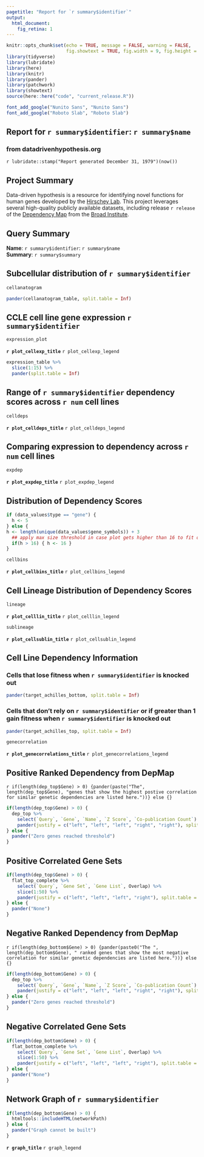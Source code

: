 ```yaml
---
pagetitle: "Report for `r summary$identifier`"
output:
  html_document:
    fig_retina: 1
---
```


```r
knitr::opts_chunk$set(echo = TRUE, message = FALSE, warning = FALSE, 
                      fig.showtext = TRUE, fig.width = 9, fig.height = 5.5)
library(tidyverse)
library(lubridate)
library(here)
library(knitr)
library(pander)
library(patchwork)
library(showtext)
source(here::here("code", "current_release.R"))

font_add_google("Nunito Sans", "Nunito Sans")
font_add_google("Roboto Slab", "Roboto Slab")
```

## Report for `r summary$identifier`: `r summary$name`  
### from datadrivenhypothesis.org  
`r lubridate::stamp("Report generated December 31, 1979")(now())`  
  
## Project Summary  

Data-driven hypothesis is a resource for identifying novel functions for human genes developed by the [Hirschey Lab](www.hirscheylab.org). This project leverages several high-quality publicly available datasets, including release `r release` of the [Dependency Map](www.depmap.org) from the [Broad Institute](www.broadinstitute.org).  
  
## Query Summary  

**Name**: `r summary$identifier`: `r summary$name`  
**Summary**: `r summary$summary`  
  
\newpage 
## Subcellular distribution of `r summary$identifier`  
  
```r
cellanatogram
```
  
```r
pander(cellanatogram_table, split.table = Inf)
```

\newpage 
## CCLE cell line gene expression `r summary$identifier`  
  
```r
expression_plot
```
  
**`r plot_cellexp_title`** `r plot_cellexp_legend`  
  
```r
expression_table %>% 
  slice(1:15) %>% 
  pander(split.table = Inf)
```

\newpage 
## Range of `r summary$identifier` dependency scores across `r num` cell lines  
  
```r
celldeps 
```
  
  **`r plot_celldeps_title`** `r plot_celldeps_legend`

\newpage 
## Comparing expression to dependency across `r num` cell lines  
  
```r
expdep
```
  
  **`r plot_expdep_title`** `r plot_expdep_legend`
  
\newpage
## Distribution of Dependency Scores

```r
if (data_values$type == "gene") {
  h <- 5
} else {
h <- length(unique(data_values$gene_symbols)) + 3
  ## apply max size threshold in case plot gets higher than 16 to fit on one page
  if(h > 16) { h <- 16 }
}
```

```r
cellbins
```   
 
  **`r plot_cellbins_title`** `r plot_cellbins_legend`

\newpage
## Cell Lineage Distribution of Dependency Scores

```r
lineage
```
  **`r plot_celllin_title`** `r plot_celllin_legend`
  
\newpage
```r
sublineage
```
  **`r plot_cellsublin_title`** `r plot_cellsublin_legend`
  
\newpage
## Cell Line Dependency Information  

### Cells that lose fitness when `r summary$identifier` is knocked out 

```r
pander(target_achilles_bottom, split.table = Inf)
```
    
### Cells that don't rely on `r summary$identifier` or if greater than 1 gain fitness when `r summary$identifier` is knocked out

```r
pander(target_achilles_top, split.table = Inf)
```
  
  
\newpage  

```r
genecorrelation 
```
  
  **`r plot_genecorrelations_title`** `r plot_genecorrelations_legend`


\newpage  
## Positive Ranked Dependency from DepMap  

`r if(length(dep_top$Gene) > 0) {pander(paste("The", length(dep_top$Gene), "genes that show the highest postive correlation for similar genetic dependencies are listed here."))} else {}` 

```r
if(length(dep_top$Gene) > 0) {
  dep_top %>% 
    select(`Query`, `Gene`, `Name`, `Z Score`, `Co-publication Count`) %>% 
    pander(justify = c("left", "left", "left", "right", "right"), split.table = Inf)
} else {
  pander("Zero genes reached threshold")
}
```
  
\newpage    
## Positive Correlated Gene Sets  
  
```r
if(length(dep_top$Gene) > 0) {
  flat_top_complete %>% 
    select(`Query`, `Gene Set`, `Gene List`, Overlap) %>% 
    slice(1:50) %>% 
    pander(justify = c("left", "left", "left", "right"), split.table = Inf)
} else {
  pander("None")
}
```
  
\newpage
## Negative Ranked Dependency from DepMap  

`r if(length(dep_bottom$Gene) > 0) {pander(paste0("The ", length(dep_bottom$Gene), " ranked genes that show the most negative correlation for similar genetic dependencies are listed here."))} else {}`

```r
if(length(dep_bottom$Gene) > 0) {
  dep_top %>% 
    select(`Query`, `Gene`, `Name`, `Z Score`, `Co-publication Count`) %>% 
    pander(justify = c("left", "left", "left", "right", "right"), split.table = Inf)
} else {
  pander("Zero genes reached threshold")
}
```
  
\newpage  
## Negative Correlated Gene Sets  
   
```r
if(length(dep_bottom$Gene) > 0) {
  flat_bottom_complete %>% 
    select(`Query`, `Gene Set`, `Gene List`, Overlap) %>% 
    slice(1:50) %>% 
    pander(justify = c("left", "left", "left", "right"), split.table = Inf)
} else {
  pander("None")
}
```

\newpage  
## Network Graph of `r summary$identifier`
   
```r
if(length(dep_bottom$Gene) > 0) {
  htmltools::includeHTML(networkPath)
} else {
  pander("Graph cannot be built")
}
```
    
**`r graph_title`** `r graph_legend`